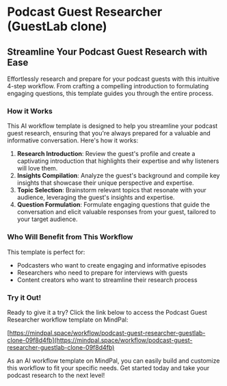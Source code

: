 


**Podcast Guest Researcher (GuestLab clone)**
=====================================================

**Streamline Your Podcast Guest Research with Ease**
----------------------------------------------------

Effortlessly research and prepare for your podcast guests with this intuitive 4-step workflow. From crafting a compelling introduction to formulating engaging questions, this template guides you through the entire process.

### How it Works

This AI workflow template is designed to help you streamline your podcast guest research, ensuring that you're always prepared for a valuable and informative conversation. Here's how it works:

1. **Research Introduction**: Review the guest's profile and create a captivating introduction that highlights their expertise and why listeners will love them.
2. **Insights Compilation**: Analyze the guest's background and compile key insights that showcase their unique perspective and expertise.
3. **Topic Selection**: Brainstorm relevant topics that resonate with your audience, leveraging the guest's insights and expertise.
4. **Question Formulation**: Formulate engaging questions that guide the conversation and elicit valuable responses from your guest, tailored to your target audience.

### Who Will Benefit from This Workflow

This template is perfect for:

* Podcasters who want to create engaging and informative episodes
* Researchers who need to prepare for interviews with guests
* Content creators who want to streamline their research process

### Try it Out!

Ready to give it a try? Click the link below to access the Podcast Guest Researcher workflow template on MindPal:

[https://mindpal.space/workflow/podcast-guest-researcher-guestlab-clone-09f8d4fb](https://mindpal.space/workflow/podcast-guest-researcher-guestlab-clone-09f8d4fb)

As an AI workflow template on MindPal, you can easily build and customize this workflow to fit your specific needs. Get started today and take your podcast research to the next level!


<PageFooter />
